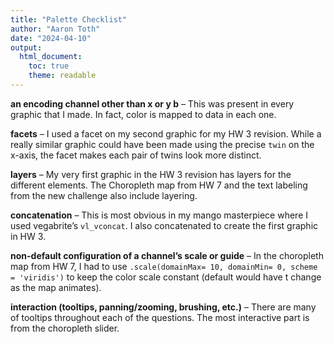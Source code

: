 ```yaml
---
title: "Palette Checklist"
author: "Aaron Toth"
date: "2024-04-10"
output:
  html_document:
    toc: true
    theme: readable
---
```


**an encoding channel other than x or y b** -- This was present in every graphic that I made. In fact, color is mapped to data in each one.

**facets** -- I used a facet on my second graphic for my HW 3 revision. While a really similar graphic could have been made using the precise `twin` on the x-axis, the facet makes each pair of twins look more distinct.

**layers** -- My very first graphic in the HW 3 revision has layers for the different elements. The Choropleth map from HW 7 and the text labeling from the new challenge also include layering.

**concatenation** -- This is most obvious in my mango masterpiece where I used vegabrite's `vl_vconcat`. I also concatenated to create the first graphic in HW 3.

**non-default configuration of a channel's scale or guide** -- In the choropleth map from HW 7, I had to use `.scale(domainMax= 10, domainMin= 0, scheme = 'viridis')` to keep the color scale constant (default would have t change as the map animates).

**interaction (tooltips, panning/zooming, brushing, etc.)** -- There are many of tooltips throughout each of the questions. The most interactive part is from the choropleth slider.
